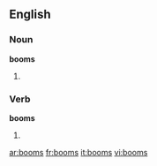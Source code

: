 ==English==

===Noun===
'''booms'''

# {{plural of|[[boom]]}}

===Verb===
'''booms'''

# {{third-person singular of|[[boom]]}}

[[ar:booms]]
[[fr:booms]]
[[it:booms]]
[[vi:booms]]